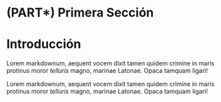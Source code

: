 # (PART\*) Primera Sección

# Introducción

Lorem markdownum, aequent vocem dixit tamen quidem crimine in maris protinus
moror *telluris* magno, marinae Latonae. Opaca tamquam ligari!

Lorem markdownum, aequent vocem dixit tamen quidem crimine in maris protinus
moror *telluris* magno, marinae Latonae. Opaca tamquam ligari!